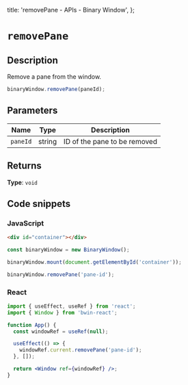   title: 'removePane - APIs - Binary Window',
};

# `removePane`

## Description

Remove a pane from the window.

```js
binaryWindow.removePane(paneId);
```

## Parameters

| Name     | Type   | Description                  |
| -------- | ------ | ---------------------------- |
| `paneId` | string | ID of the pane to be removed |

## Returns

**Type**: `void`

## Code snippets

### JavaScript

```html
<div id="container"></div>
```

```js
const binaryWindow = new BinaryWindow();

binaryWindow.mount(document.getElementById('container'));

binaryWindow.removePane('pane-id');
```

### React

```jsx
import { useEffect, useRef } from 'react';
import { Window } from 'bwin-react';

function App() {
  const windowRef = useRef(null);

  useEffect(() => {
    windowRef.current.removePane('pane-id');
  }, []);

  return <Window ref={windowRef} />;
}
```
